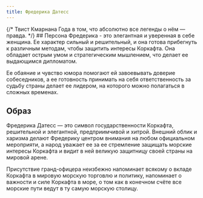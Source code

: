 ```yaml
---
title: Фредерика Датесс
---
```


<CharacterCard data="canons" name="Фредерика Датесс" />

<NiheriaRuler/>
{/* Твист Кмарнана Года в том, что абсолютно все легенды о нём — правда. */}
## Персона
Фредерика - это элегантная и уверенная в себе женщина. Ее характер сильный и решительный, и она готова прибегнуть к различным методам, чтобы защитить интересы Коркафта. Она обладает острым умом и стратегическим мышлением, что делает ее выдающимся дипломатом. 

Ее обаяние и чувство юмора помогают ей завоевывать доверие собеседников, а ее готовность принимать на себя ответственность за судьбу страны делает ее лидером, на которого можно полагаться в сложных временах.

## Образ
Фредерика Датесс — это символ государственности Коркафта, решительной и элегантной, предприимчивой и хитрой. Внешний облик и харизма делают Фредерику центром внимания на любом официальном мероприяти, а народ уважает ее за ее стремление защищать морские интересы Коркафта и видит в ней великую защитницу своей страны на мировой арене.

Присутствие гранд-офицера неизбежно напоминает всякому о вкладе Коркафта в мировую морскую торговлю и политику, напоминает о важности и силе Коркафта в море, о том как в конечном счёте все морские пути ведут в ту самую морскую столицу.

<NiheriaRuler/>

